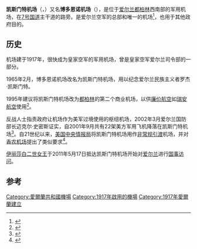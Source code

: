 {{Infobox airport
| name         = 凯斯门特机场
| nativename   = Aeradróm Mhic Easmainn
| nativename-a =
| nativename-r =
| image        = Accrest.png
| image-width  = 75
| image2       = Casement Aerodrome, Baldonnel - aerial.jpg
| image2-width = 200
| caption      = 
| IATA         = N/A
| ICAO         = EIME
| type         = 军用
| owner        = [[爱尔兰|爱尔兰]]国防部
| operator     = [[爱尔兰|爱尔兰]]空军
| city-served  = 
| location     = [[爱尔兰|爱尔兰]][[南都柏林郡|南都柏林郡]]博多恩诺（Baldonnel）
| elevation-f  = 319
| elevation-m  = 97
| coordinates  = {{Coord|53|18|06|N|06|27|04|W|type:airport}}
| website      = [http://www.military.ie/en/air-corps/ 爱尔兰空军]
| metric-elev  =
| metric-rwy   =
| r1-number    = 05/23
| r1-length-f  = 4,800
| r1-length-m  = 1,463
| r1-surface   = [[沥青|沥青]]
| r2-number    = 11/29
| r2-length-f  = 6,001
| r2-length-m  = 1,829
| r2-surface   = [[沥青|沥青]]
| stat-year    =
| stat1-header =
| stat1-data   =
| stat2-header =
| stat2-data   =
| footnotes    =
}}

'''凯斯门特机场'''（{{lang-ga|Aeradróm Mhic Easmainn}}，{{airport codes||EIME}}）又名'''博多恩诺机场'''（{{lang-en|Baldonnel Aerodrome}}），是位于[[爱尔兰|爱尔兰]][[都柏林|都柏林]]西南部的军用机场，在[[7号国道_(爱尔兰)|7号国道]]主干道的路旁。是爱尔兰空军的总部和唯一的机场<ref>{{Cite web |url=http://www.garda.ie/controller.aspx?page=36 |title=存档副本 |accessdate=2017-02-20 |archive-date=2014-04-16 |archive-url=https://web.archive.org/web/20140416080503/http://www.garda.ie/controller.aspx?page=36 |dead-url=no }}</ref>，也用于其他政府目的。

==历史==

机场建于1917年，很快成为皇家空军的军用机场，曾是皇家空军爱尔兰司令部的一部分。

1965年2月，博多恩诺机场改名为凯斯门特机场，用以纪念爱尔兰民族主义者罗杰·凯斯门特。

1995年建议将凯斯门特机场改为[[都柏林|都柏林]]的第二个商业机场，以供[[低成本航空公司|廉价航空]]如[[瑞安航空|瑞安航空]]使用<ref>{{Cite web |url=http://www.independent.ie/irish-news/minister-kenny-rejected-plan-for-second-airport-26283542.html |title=存档副本 |accessdate=2017-02-20 |archive-date=2016-11-17 |archive-url=https://web.archive.org/web/20161117064245/http://www.independent.ie/irish-news/minister-kenny-rejected-plan-for-second-airport-26283542.html |dead-url=no }}</ref>。

反战人士指责政府让机场作为美军过境使用的枢纽机场，2002年3月爱尔兰国防部长迈克尔·史密斯证实，自2001年9月共有22架美方军用飞机降落在凯斯门特机场<ref>{{Cite web |url=http://www.irishtimes.com/news/tds-call-for-free-vote-on-shannon-issue-1.352581 |title=存档副本 |accessdate=2017-02-20 |archive-date=2016-12-20 |archive-url=https://web.archive.org/web/20161220124012/http://www.irishtimes.com/news/tds-call-for-free-vote-on-shannon-issue-1.352581 |dead-url=no }}</ref>。自21世纪以来，[[美国|美国]][[中央情报局|中央情报局]]将凯斯门特机场用作[[非常规引渡|非常规引渡]]机场，并对[[香农机场|香农机场]]提出了类似要求<ref>{{Cite web |url=http://www.breakingnews.ie/ireland/norris-cia-using-baldonnel-airport-236044.html |title=存档副本 |accessdate=2017-02-20 |archive-date=2016-11-17 |archive-url=https://web.archive.org/web/20161117063235/http://www.breakingnews.ie/ireland/norris-cia-using-baldonnel-airport-236044.html |dead-url=no }}</ref>。

[[伊丽莎白二世|伊丽莎白二世女王]]于2011年5月17日抵达凯斯门特机场开始对[[爱尔兰|爱尔兰]]进行[[国事访问|国事访问]]。

==参考==
{{reflist}}

[[Category:愛爾蘭共和國機場|Category:愛爾蘭共和國機場]]
[[Category:1917年啟用的機場|Category:1917年啟用的機場]]
[[Category:1917年愛爾蘭建立|Category:1917年愛爾蘭建立]]